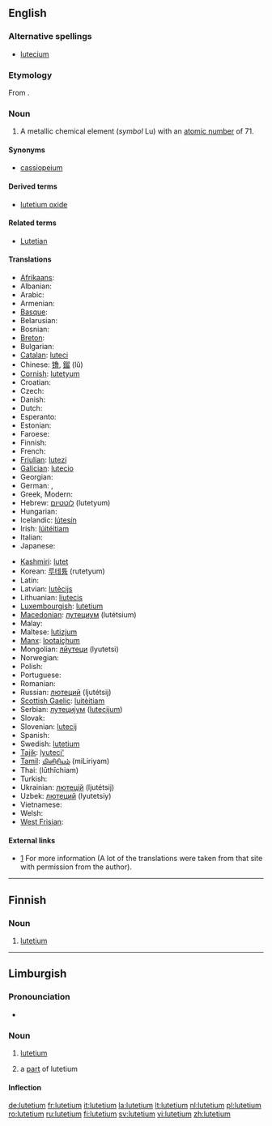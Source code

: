 {{also|Lutetium}}
==English==
{{elements|Lu|ytterbium|Yb|hafnium|Hf}}

===Alternative spellings===
* [[lutecium]] {{i|no longer used after 1949, when '''lutetium''' was made the official spelling}}

===Etymology===
From {{etyl|la}} {{term|Lutetia||[[Paris]], the capital of France|lang=la}}.

===Noun===
{{en-noun|-}}
{{wikipedia}}

# {{element}} A metallic chemical element (''symbol'' Lu) with an [[atomic number]] of 71.

====Synonyms====
* [[cassiopeium]] {{i|name proposed by [[w:Carl Auer von Welsbach|Baron Carl Auer von Welsbach]], one of the discoverers of lutetium, but rejected}}

====Derived terms====
* [[lutetium oxide]]

====Related terms====
* [[Lutetian]]

====Translations====
{{trans-top|chemical element with atomic number of 71}}
* [[Afrikaans]]: {{t-|af|lutetium|xs=Afrikaans}}
* Albanian: {{t|sq|lutec|xs=Albanian}}
* Arabic: {{t|ar|لوتيتيوم|m|tr=lutítyum|sc=Arab}}
* Armenian: {{t-|hy|լուտեցիում|tr=lutets‘ium|sc=Hayeren|xs=Armenian}}
* [[Basque]]: {{t|eu|lutezioa|xs=Basque}}
* Belarusian: {{t|be|лютэцый|tr=ljutétsyj|m}}
* Bosnian: {{t-|bs|lutecij}}
* [[Breton]]: {{t|br|lutesiom}}
* Bulgarian: {{t|bg|лютеций|tr=ljutétsij|m}}
* [[Catalan]]: [[luteci]]
* Chinese: [[镥]], [[鎦]] (lǔ)
* [[Cornish]]: [[lutetyum]]
* Croatian: {{t-|hr|lutecij}}
* Czech: {{t+|cs|lutecium}}
* Danish: {{t-|da|lutetium}}
* Dutch: {{t+|nl|lutetium|n}}
* Esperanto: {{t-|eo|lutecio|xs=Esperanto}}
* Estonian: {{t-|et|luteetsium}}
* Faroese: {{t-|fo|lutetium|xs=Faroese}}
* Finnish: {{t+|fi|lutetium}}
* French: {{t+|fr|lutécium|m}}
* [[Friulian]]: [[lutezi]]
* [[Galician]]: [[lutecio]]
* Georgian: {{t|ka|ლუტეციუმი|tr=lutetsiumi|xs=Georgian}}
* German: {{t+|de|Lutetium|n}}, {{t|de|Cassiopeium|n}} {{qualifier|obsolete}}
* Greek, Modern: {{t|el|λουτέτσιο|n|tr=loutétsio|sc=Grek}}
* Hebrew: [[לוטטיום]] (lutetyum)
* Hungarian: {{t+|hu|lutécium}}
* Icelandic: [[lútesín]]
* Irish: [[lúitéitiam]]
* Italian: {{t+|it|lutezio|m}}
* Japanese: {{t+|ja|ルテチウム|tr=rutechiumu|sc=Jpan}}
{{trans-mid}}
* [[Kashmiri]]: [[lutet]]
* Korean: [[루테튬]] (rutetyum)
* Latin: {{t+|la|lutetium}}
* Latvian: [[lutēcijs]]
* Lithuanian: [[liutecis]]
* [[Luxembourgish]]: [[#Luxembourgish|lutetium]]
* [[Macedonian]]: [[лутециум]] (lutétsium) {{m}}
* Malay: {{t-|ms|lutetium|xs=Malay}}
* Maltese: [[lutizjum]]
* [[Manx]]: [[lootaiçhum]]
* Mongolian: [[лйутеци]] (lyutetsi)
* Norwegian: {{t-|no|lutetium}}
* Polish: {{t+|pl|lutet|m}}
* Portuguese: {{t+|pt|lutécio|m}}
* Romanian: {{t+|ro|luteţiu|n}}
* Russian: [[лютеций]] (ljutétsij) {{m}}
* [[Scottish Gaelic]]: [[luitèitiam]]
* Serbian: [[лутециjум]] ([[lutecijum]]) {{m}}
* Slovak: {{t-|sk|lutecium}}
* Slovenian: [[lutecij]]
* Spanish: {{t+|es|lutecio|m}}
* Swedish: [[#Sweedish|lutetium]]
* [[Tajik]]: [[lyuteci']]
* [[Tamil]]: [[மிளிரியம்]] (miLiriyam)
* Thai: {{Thai|[[ลูทีเชียม]]}} (lūthīchiam)
* Turkish: {{t+|tr|lütesyum}}
* Ukrainian: [[лютецiй]] (ljutétsij) {{m}}
* Uzbek: [[лютеций]] (lyutetsiy)
* Vietnamese: {{t|vi|Luteti}}
* Welsh: {{t|cy|lwtetiwm}}
* [[West Frisian]]: {{t|fy|lutetium}}
{{trans-bottom}}

====External links====
* [http://elements.vanderkrogt.net/elem/lu.html] For more information (A lot of the translations were taken from that site with permission from the author).

----

==Finnish==
{{wikipedia|lang=fi}}

===Noun===
{{fi-noun}}

# {{element|lang=fi}} [[#English|lutetium]]

----

==Limburgish==

===Pronounciation===
* {{IPA|[ly˧ˈteː˨ʃɔ˧m]}}

===Noun===
{{infl|li|noun|g=n}}

# {{uncountable|element|lang=li}} [[#English|lutetium]] 
# a [[part]] of lutetium

====Inflection====
{{li-noun-um|luteti}}

[[de:lutetium]]
[[fr:lutetium]]
[[it:lutetium]]
[[la:lutetium]]
[[lt:lutetium]]
[[nl:lutetium]]
[[pl:lutetium]]
[[ro:lutetium]]
[[ru:lutetium]]
[[fi:lutetium]]
[[sv:lutetium]]
[[vi:lutetium]]
[[zh:lutetium]]